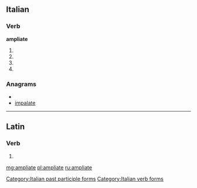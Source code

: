 ==Italian==

===Verb===
'''ampliate'''

# {{form of|[[second-person|Second-person]] [[plural]] [[present tense]]|ampliare|lang=Italian}}
# {{form of|Second-person plural [[imperative]]|ampliare|lang=Italian}}
# {{form of|Second-person plural [[present subjunctive]]|ampliare|lang=Italian}}
# {{form of|[[feminine|Feminine]] plural|ampliato}}

===Anagrams===
* {{alphagram|aaeilmpt}}
* [[impalate#Italian|impalate]]

[[Category:Italian past participle forms]]
[[Category:Italian verb forms]]

----

==Latin==

===Verb===
{{la-verb-form|ampliāte}}

# {{conjugation of|amplio|ampliō|1|p|pres|act|imp|lang=la}}

[[mg:ampliate]]
[[pl:ampliate]]
[[ru:ampliate]]